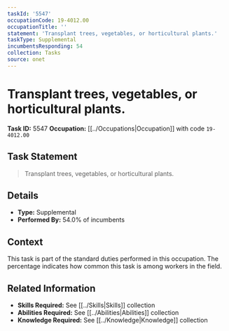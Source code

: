 ```yaml
---
taskId: '5547'
occupationCode: 19-4012.00
occupationTitle: ''
statement: 'Transplant trees, vegetables, or horticultural plants.'
taskType: Supplemental
incumbentsResponding: 54
collection: Tasks
source: onet
---
```

# Transplant trees, vegetables, or horticultural plants.

**Task ID:** 5547
**Occupation:** [[../Occupations|Occupation]] with code `19-4012.00`

## Task Statement

> Transplant trees, vegetables, or horticultural plants.

## Details

- **Type:** Supplemental
- **Performed By:** 54.0% of incumbents

## Context

This task is part of the standard duties performed in this occupation. The percentage indicates how common this task is among workers in the field.

## Related Information

- **Skills Required:** See [[../Skills|Skills]] collection
- **Abilities Required:** See [[../Abilities|Abilities]] collection
- **Knowledge Required:** See [[../Knowledge|Knowledge]] collection
